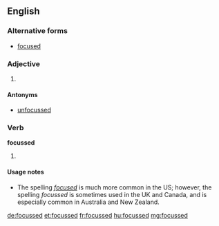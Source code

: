 ==English==

===Alternative forms===
* [[focused]]

===Adjective===
{{en-adj}}

# {{British}} {{alternative spelling of|focused}}

====Antonyms====
* [[unfocussed]]

===Verb===
'''focussed'''

# {{British}} {{past of|focus}}

====Usage notes====
* The spelling ''[[focused]]'' is much more common in the US; however,  the spelling ''focussed'' is sometimes used in the UK and Canada, and is especially common in Australia and New Zealand.

[[de:focussed]]
[[et:focussed]]
[[fr:focussed]]
[[hu:focussed]]
[[mg:focussed]]